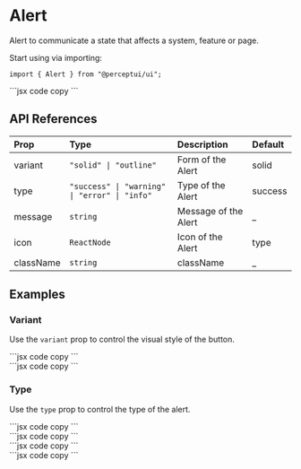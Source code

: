 
<h1 className="text-4xl font-bold mt-5">Alert</h1>
<p className="text-xl">
  Alert to communicate a state that affects a system, feature or page.
</p>
<IssueHeader source="alert" />

Start using via importing:

```tsx code copy
import { Alert } from "@perceptui/ui";
```

<div className="flex flex-col my-6 w-full">
  <div className="flex gap-2 p-4 bg-blue-950/10 mb-2 rounded-lg w-full">
    <Alert message="This is alert." />
  </div>
  <div className="block w-full py-0">
    ```jsx code copy
    <Alert message="This is alert." />
    ```
  </div>
</div>

## API References

| Prop      | Type                                          | Description          | Default |
| :-------- | :-------------------------------------------- | :------------------- | :------ |
| variant   | `"solid" \| "outline"`                        | Form of the Alert    | solid   |
| type      | `"success" \| "warning" \| "error" \| "info"` | Type of the Alert    | success |
| message   | `string`                                      | Message of the Alert | \_      |
| icon      | `ReactNode`                                   | Icon of the Alert    | type    |
| className | `string`                                      | className            | \_      |

## Examples

### Variant

Use the `variant` prop to control the visual style of the button.

<div className="flex flex-col my-6 px-2 w-full">
  <div className="flex flex-col gap-2 p-4 bg-blue-950/15 mb-2 rounded-lg w-full">
    <Alert variant={"solid"} message="This is alert with solid variant." />
    <Alert variant={"outline"} message="This is alert with outline variant." />
  </div>
  <div className="block text-wrap w-full py-1">
    ```jsx code copy
    <Alert variant="solid" message="This is alert with solid variant." />
    ```
  </div>
  <div className="block text-wrap w-full py-1">
    ```jsx code copy
    <Alert variant="outline" message="This is alert with outline variant." />
    ```
  </div>
</div>

### Type

Use the `type` prop to control the type of the alert.

<div className="flex flex-col my-6 px-2 w-full">
  <div className="flex flex-col w-full gap-2 p-4 bg-blue-950/15 mb-2 rounded-lg">
    <Alert type={"success"} message="This is alert with success type." />
    <Alert type={"warning"} message="This is alert with warning type." />
    <Alert type={"info"} message="This is alert with info type." />
    <Alert type={"error"} message="This is alert with error type." />
  </div>
  <div className="block text-wrap w-full py-1">
    ```jsx code copy
    <Alert type="success" message="This is alert with success type." />
    ```
  </div>
  <div className="block text-wrap w-full py-1">
    ```jsx code copy
    <Alert type="warning" message="This is alert with warning type." />
    ```
  </div>
  <div className="block text-wrap w-full py-1">
    ```jsx code copy
    <Alert type="info" message="This is alert with info type." />
    ```
  </div>
  <div className="block text-wrap w-full py-1">
    ```jsx code copy
    <Alert type="error" message="This is alert with error type." />
    ```
  </div>
</div>
